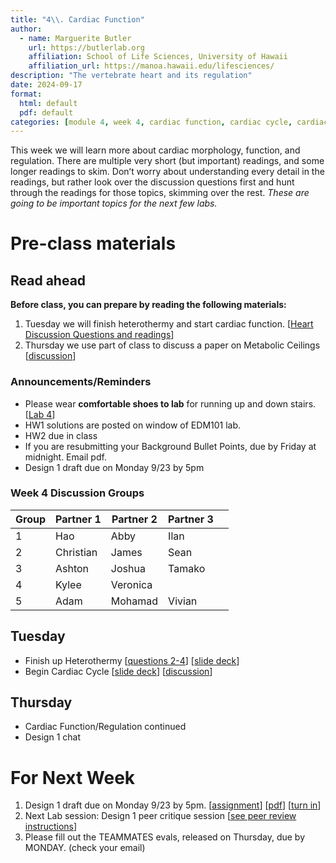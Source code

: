 ```yaml
---
title: "4\\. Cardiac Function"
author:
  - name: Marguerite Butler  
    url: https://butlerlab.org
    affiliation: School of Life Sciences, University of Hawaii
    affiliation_url: https://manoa.hawaii.edu/lifesciences/
description: "The vertebrate heart and its regulation"
date: 2024-09-17
format: 
  html: default 
  pdf: default
categories: [module 4, week 4, cardiac function, cardiac cycle, cardiac regulation, MMR ]
---
```


This week we will learn more about cardiac morphology, function, and regulation. There are multiple very short (but important) readings, and some longer readings to skim. Donʻt worry about understanding every detail in the readings, but rather look over the discussion questions first and hunt through the readings for those topics, skimming over the rest. _These are going to be important topics for the next few labs._ 

# Pre-class materials 

::: callout-note
## Read ahead

**Before class, you can prepare by reading the following materials:**

1. Tuesday we will finish heterothermy and start cardiac function. \[[Heart Discussion Questions and readings](../../discussions/Discussion-Week4-heart-function.pdf)\] 
2. Thursday we use part of class to discuss a paper on Metabolic Ceilings \[[discussion](../../discussions/Discussion-Week4-metabolic-ceiling.pdf)\]
:::

### Announcements/Reminders

-  Please wear __comfortable shoes to lab__ for running up and down stairs. \[[Lab 4](../../labs/Lab4-human-ecg/Lab4.qmd)\]
-  HW1 solutions are posted on window of EDM101 lab.
-  HW2 due in class
-  If you are resubmitting your Background Bullet Points, due by Friday at midnight. Email pdf. 
-  Design 1 draft due on Monday 9/23 by 5pm  


### Week 4 Discussion Groups

| Group | Partner 1 | Partner 2 | Partner 3 |
|----|----|----|----|----|
|1| Hao | Abby |  Ilan |
|2| Christian | James  |   Sean   |  
|3| Ashton | Joshua | Tamako |
|4| Kylee |   Veronica | |
|5| Adam |   Mohamad | Vivian |

## Tuesday
   
- Finish up Heterothermy \[[questions 2-4](../../discussions/Discussion-Week3-temperature.pdf)\] \[[slide deck](../../powerpoints/3.Temperature.pdf)\] 
- Begin Cardiac Cycle \[[slide deck](../../powerpoints/4.CardiacCycle.pdf)\] \[[discussion](../../discussions/Discussion-Week4-heart-function.pdf)\]

## Thursday

- Cardiac Function/Regulation continued 
- Design 1 chat


# For Next Week

1. Design 1 draft due on Monday 9/23 by 5pm. \[[assignment](../../projects/design1.qmd)\] \[[pdf](../../projects/1.MetabolismTempDesign1.pdf)\] \[[turn in](https://drive.google.com/drive/u/0/folders/1ZDvNTCNeE2OKg6W_fqvj6BQmo3GTcdOo)\]
2. Next Lab session: Design 1 peer critique session \[[see peer review instructions](../../projects/design1-turnin.qmd)\]
3. Please fill out the TEAMMATES evals, released on Thursday, due by MONDAY. (check your email)




